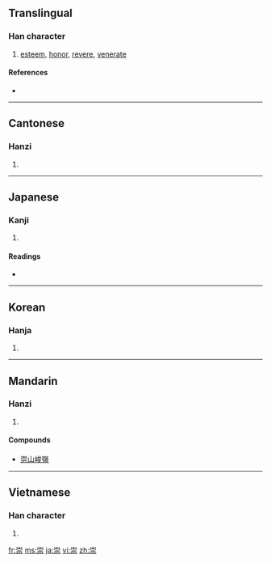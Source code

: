 ==Translingual==

===Han character===
{{Han char|rn=46|rad=山|as=08|sn=11|four=2290<sub>1</sub>|canj=山十一火 (UJMF)}}

# [[esteem]], [[honor]], [[revere]], [[venerate]]

====References====
* {{Han ref|kx=0313.010|dkj=08152|dj=0613.170|hdz=10782.140|uh=5D07|ud=23815|bh=B152|bd=45394}}

----

==Cantonese==

===Hanzi===
{{yue-hanzi|jyut=|y=sung4}}

# {{defn|Cantonese|sort=山08}}

----

==Japanese==

===Kanji===
{{ja-kanji|grade=c|rs=山08}}

# {{defn|Japanese}}

====Readings====
* {{ja-readings|on=[[すう]] (sū), [[しゅう]] (shū)|kun=[[たかい]] (takai), [[あがめる]] (agameru), [[たっとぶ]] (tattobu)}}

----

==Korean==

===Hanja===
{{ko-hanja|hangeul=숭|rv=sung|mr=sung}}

# {{defn|Korean|sort=山08}}

----

==Mandarin==

===Hanzi===
{{cmn-hanzi|pin=[[chóng]] ([[chong2]])|wg=ch'ung<sup>2</sup>}}

# {{defn|Mandarin|sort=山08}}

====Compounds====
{{top2}}
* [[崇山峻嶺]]
{{mid2}}
{{bottom}}

----

==Vietnamese==

===Han character===
{{vi-hantu|[[sùng]], [[sồng]], [[sung]], [[xùng]]|rs=山08}}

# {{defn|Vietnamese|sort=山08}}

[[fr:崇]]
[[ms:崇]]
[[ja:崇]]
[[vi:崇]]
[[zh:崇]]